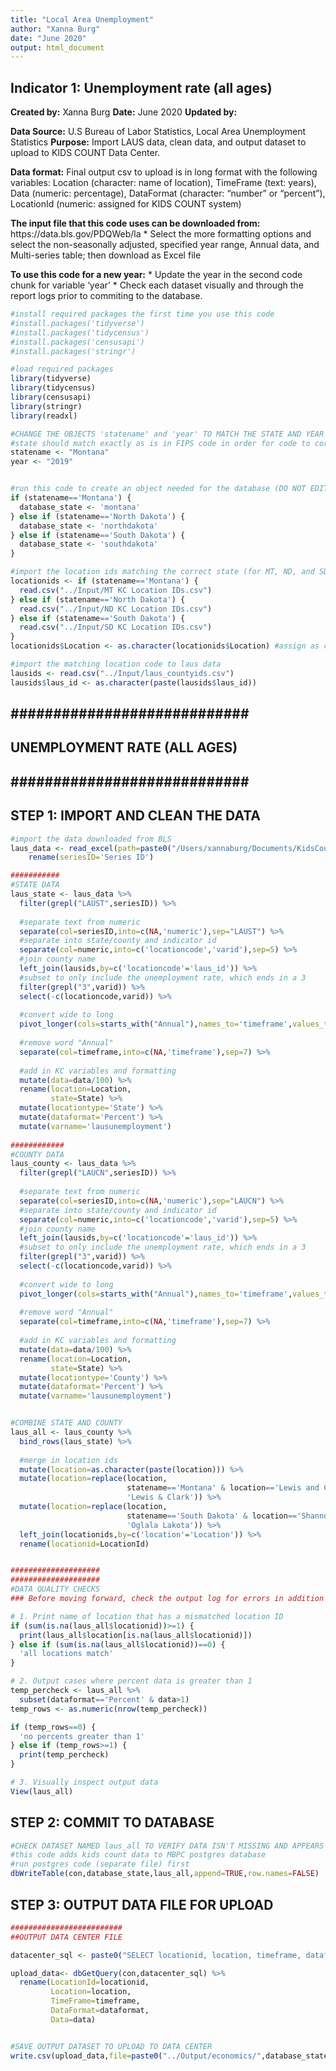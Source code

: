 ```yaml
---
title: "Local Area Unemployment"
author: "Xanna Burg"
date: "June 2020"
output: html_document
---
```


## Indicator 1: Unemployment rate (all ages)

**Created by:** Xanna Burg
**Date:** June 2020
**Updated by:**

**Data Source:** U.S Bureau of Labor Statistics, Local Area Unemployment Statistics
**Purpose:** Import LAUS data, clean data, and output dataset to upload to KIDS COUNT Data Center.

**Data format:** Final output csv to upload is in long format with the following variables: Location (character: name of location), TimeFrame (text: years), Data (numeric: percentage), DataFormat (character: "number" or "percent"), LocationId (numeric: assigned for KIDS COUNT system)

**The input file that this code uses can be downloaded from:**
https://data.bls.gov/PDQWeb/la
* Select the more formatting options and select the non-seasonally adjusted, specified year range, Annual data, and Multi-series table; then download as Excel file

**To use this code for a new year:**
* Update the year in the second code chunk for variable 'year'
* Check each dataset visually and through the report logs prior to commiting to the database.


```r
#install required packages the first time you use this code
#install.packages('tidyverse')
#install.packages('tidycensus')
#install.packages('censusapi')
#install.packages('stringr')

#load required packages
library(tidyverse)
library(tidycensus)
library(censusapi)
library(stringr)
library(readxl)
```


```r
#CHANGE THE OBJECTS 'statename' and 'year' TO MATCH THE STATE AND YEAR
#state should match exactly as is in FIPS code in order for code to correctly run
statename <- "Montana"
year <- "2019"


#run this code to create an object needed for the database (DO NOT EDIT)
if (statename=='Montana') {
  database_state <- 'montana'
} else if (statename=='North Dakota') {
  database_state <- 'northdakota'
} else if (statename=='South Dakota') {
  database_state <- 'southdakota'
}

#import the location ids matching the correct state (for MT, ND, and SD; DO NOT EDIT)
locationids <- if (statename=='Montana') {
  read.csv("../Input/MT KC Location IDs.csv")
} else if (statename=='North Dakota') {
  read.csv("../Input/ND KC Location IDs.csv")
} else if (statename=='South Dakota') {
  read.csv("../Input/SD KC Location IDs.csv")
}
locationids$Location <- as.character(locationids$Location) #assign as character instead of factor for merging

#import the matching location code to laus data
lausids <- read.csv("../Input/laus_countyids.csv")
lausids$laus_id <- as.character(paste(lausids$laus_id))

```


## ############################ ##
## UNEMPLOYMENT RATE (ALL AGES) ##
## ############################ ##

## STEP 1: IMPORT AND CLEAN THE DATA
```r
#import the data downloaded from BLS
laus_data <- read_excel(path=paste0("/Users/xannaburg/Documents/KidsCountData/Input/economics/",database_state,"_laus_",year,".xlsx"),skip=3,guess_max = 1048576) %>%
    rename(seriesID='Series ID') 

###########
#STATE DATA
laus_state <- laus_data %>%
  filter(grepl("LAUST",seriesID)) %>%
  
  #separate text from numeric
  separate(col=seriesID,into=c(NA,'numeric'),sep="LAUST") %>%
  #separate into state/county and indicator id
  separate(col=numeric,into=c('locationcode','varid'),sep=5) %>%
  #join county name
  left_join(lausids,by=c('locationcode'='laus_id')) %>%
  #subset to only include the unemployment rate, which ends in a 3
  filter(grepl("3",varid)) %>%
  select(-c(locationcode,varid)) %>%
  
  #convert wide to long
  pivot_longer(cols=starts_with("Annual"),names_to='timeframe',values_to='data') %>% 
  
  #remove word "Annual"
  separate(col=timeframe,into=c(NA,'timeframe'),sep=7) %>%
  
  #add in KC variables and formatting
  mutate(data=data/100) %>%
  rename(location=Location,
         state=State) %>%
  mutate(locationtype='State') %>%
  mutate(dataformat='Percent') %>%
  mutate(varname='lausunemployment')
  
############
#COUNTY DATA
laus_county <- laus_data %>%
  filter(grepl("LAUCN",seriesID)) %>%
  
  #separate text from numeric
  separate(col=seriesID,into=c(NA,'numeric'),sep="LAUCN") %>%
  #separate into state/county and indicator id
  separate(col=numeric,into=c('locationcode','varid'),sep=5) %>%
  #join county name
  left_join(lausids,by=c('locationcode'='laus_id')) %>%
  #subset to only include the unemployment rate, which ends in a 3
  filter(grepl("3",varid)) %>%
  select(-c(locationcode,varid)) %>%
  
  #convert wide to long
  pivot_longer(cols=starts_with("Annual"),names_to='timeframe',values_to='data') %>% 
  
  #remove word "Annual"
  separate(col=timeframe,into=c(NA,'timeframe'),sep=7) %>%
  
  #add in KC variables and formatting
  mutate(data=data/100) %>%
  rename(location=Location,
         state=State) %>%
  mutate(locationtype='County') %>%
  mutate(dataformat='Percent') %>%
  mutate(varname='lausunemployment')


#COMBINE STATE AND COUNTY
laus_all <- laus_county %>%
  bind_rows(laus_state) %>%
  
  #merge in location ids
  mutate(location=as.character(paste(location))) %>%
  mutate(location=replace(location, 
                          statename=='Montana' & location=='Lewis and Clark', 
                          'Lewis & Clark')) %>%
  mutate(location=replace(location, 
                          statename=='South Dakota' & location=='Shannon', 
                          'Oglala Lakota')) %>%
  left_join(locationids,by=c('location'='Location')) %>%
  rename(locationid=LocationId)


####################
####################
#DATA QUALITY CHECKS
### Before moving forward, check the output log for errors in addition to checking specifically for these quality checks

# 1. Print name of location that has a mismatched location ID
if (sum(is.na(laus_all$locationid))>=1) {
  print(laus_all$location[is.na(laus_all$locationid)])
} else if (sum(is.na(laus_all$locationid))==0) {
  'all locations match'
}

# 2. Output cases where percent data is greater than 1
temp_percheck <- laus_all %>%
  subset(dataformat=='Percent' & data>1)
temp_rows <- as.numeric(nrow(temp_percheck))

if (temp_rows==0) {
  'no percents greater than 1'
} else if (temp_rows>=1) {
  print(temp_percheck)
}

# 3. Visually inspect output data
View(laus_all)
```

## STEP 2: COMMIT TO DATABASE 
```r
#CHECK DATASET NAMED laus_all TO VERIFY DATA ISN'T MISSING AND APPEARS CORRECT
#this code adds kids count data to MBPC postgres database
#run postgres code (separate file) first
dbWriteTable(con,database_state,laus_all,append=TRUE,row.names=FALSE)
```

## STEP 3: OUTPUT DATA FILE FOR UPLOAD
```r
#########################
##OUTPUT DATA CENTER FILE

datacenter_sql <- paste0("SELECT locationid, location, timeframe, dataformat, data FROM ", database_state," WHERE timeframe='",year,"' AND varname='lausunemployment';")

upload_data<- dbGetQuery(con,datacenter_sql) %>%
  rename(LocationId=locationid,
         Location=location,
         TimeFrame=timeframe,
         DataFormat=dataformat,
         Data=data)


#SAVE OUTPUT DATASET TO UPLOAD TO DATA CENTER
write.csv(upload_data,file=paste0("../Output/economics/",database_state,"_",year,"_lausunemployment.csv"),row.names=FALSE)
```


